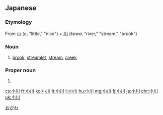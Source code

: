 ==Japanese==
{{ja-kanjitab|小|川}}

===Etymology===
From [[小]] (''o'', "little," "nice") + [[川]] (''kawa'', "river," "stream," "brook")

===Noun===
{{ja-noun|おがわ}}

# [[brook]], [[streamlet]], [[stream]], [[creek]]

===Proper noun===
{{ja-pos|proper|おがわ}}

# {{surname|lang=ja}}

[[Category:Japanese surnames|おがわ]]

[[cs:小川]]
[[fr:小川]]
[[ko:小川]]
[[lt:小川]]
[[li:小川]]
[[hu:小川]]
[[mg:小川]]
[[fj:小川]]
[[ja:小川]]
[[chr:小川]]
[[uk:小川]]